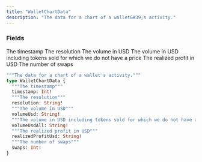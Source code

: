 ```yaml
---
title: "WalletChartData"
description: "The data for a chart of a wallet&#39;s activity."
---
```


### Fields

<ResponseField name="timestamp" type="Int!" required>
  The timestamp
</ResponseField>

<ResponseField name="resolution" type="String!" required>
  The resolution
</ResponseField>

<ResponseField name="volumeUsd" type="String!" required>
  The volume in USD
</ResponseField>

<ResponseField name="volumeUsdAll" type="String!" required>
  The volume in USD including tokens sold for which we do not have a price
</ResponseField>

<ResponseField name="realizedProfitUsd" type="String!" required>
  The realized profit in USD
</ResponseField>

<ResponseField name="swaps" type="Int!" required>
  The number of swaps
</ResponseField>


```graphql WalletChartData
"""The data for a chart of a wallet's activity."""
type WalletChartData {
  """The timestamp"""
  timestamp: Int!
  """The resolution"""
  resolution: String!
  """The volume in USD"""
  volumeUsd: String!
  """The volume in USD including tokens sold for which we do not have a price"""
  volumeUsdAll: String!
  """The realized profit in USD"""
  realizedProfitUsd: String!
  """The number of swaps"""
  swaps: Int!
}
```
